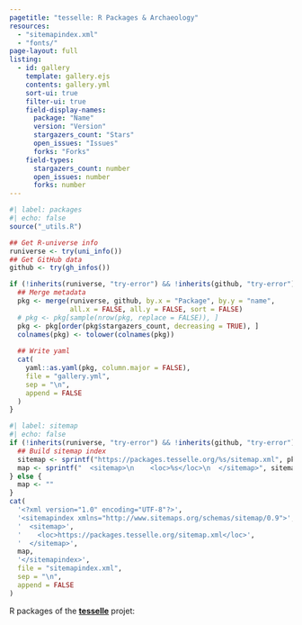 ```yaml
---
pagetitle: "tesselle: R Packages & Archaeology"
resources: 
  - "sitemapindex.xml"
  - "fonts/"
page-layout: full
listing:
  - id: gallery
    template: gallery.ejs
    contents: gallery.yml
    sort-ui: true
    filter-ui: true
    field-display-names:
      package: "Name"
      version: "Version"
      stargazers_count: "Stars"
      open_issues: "Issues"
      forks: "Forks"
    field-types:
      stargazers_count: number
      open_issues: number
      forks: number
---
```


```r
#| label: packages 
#| echo: false
source("_utils.R")

## Get R-universe info
runiverse <- try(uni_info())
## Get GitHub data
github <- try(gh_infos())

if (!inherits(runiverse, "try-error") && !inherits(github, "try-error")) {
  ## Merge metadata
  pkg <- merge(runiverse, github, by.x = "Package", by.y = "name", 
               all.x = FALSE, all.y = FALSE, sort = FALSE)
  # pkg <- pkg[sample(nrow(pkg, replace = FALSE)), ]
  pkg <- pkg[order(pkg$stargazers_count, decreasing = TRUE), ]
  colnames(pkg) <- tolower(colnames(pkg))
  
  ## Write yaml
  cat(
    yaml::as.yaml(pkg, column.major = FALSE),
    file = "gallery.yml",
    sep = "\n",
    append = FALSE
  )
}
```

```r
#| label: sitemap 
#| echo: false
if (!inherits(runiverse, "try-error") && !inherits(github, "try-error")) {
  ## Build sitemap index
  sitemap <- sprintf("https://packages.tesselle.org/%s/sitemap.xml", pkg$package)
  map <- sprintf("  <sitemap>\n    <loc>%s</loc>\n  </sitemap>", sitemap)
} else {
  map <- ""
}
cat(
  '<?xml version="1.0" encoding="UTF-8"?>',
  '<sitemapindex xmlns="http://www.sitemaps.org/schemas/sitemap/0.9">',
  '  <sitemap>',
  '    <loc>https://packages.tesselle.org/sitemap.xml</loc>',
  '  </sitemap>',
  map,
  '</sitemapindex>',
  file = "sitemapindex.xml",
  sep = "\n",
  append = FALSE
)
```

[R packages of the **[tesselle](https://www.tesselle.org/)** projet:]{.fs-3}

::: {#gallery}
:::
